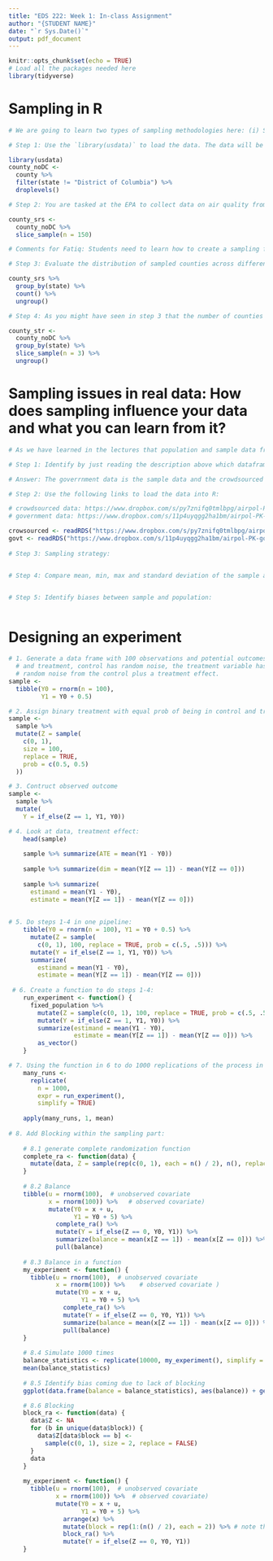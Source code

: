 ```yaml
---
title: "EDS 222: Week 1: In-class Assignment"
author: "{STUDENT NAME}"
date: "`r Sys.Date()`"
output: pdf_document
---
```


```r
knitr::opts_chunk$set(echo = TRUE)
# Load all the packages needed here
library(tidyverse)
```

# Sampling in R

```r
# We are going to learn two types of sampling methodologies here: (i) Simple Random Sampling and; (ii) Stratified Sampling. For this we will make use of the county level data from the usdata package. This data frame contains data from counties in all 50 states plus the District of Columbia. 

# Step 1: Use the `library(usdata)` to load the data. The data will be stored in an object called county. Use the functions `filter()` and `droplevels()` to remove all data from the District of Columbia and store it in a tidy dataframe called `county_noDC`

library(usdata)
county_noDC <- 
  county %>%
  filter(state != "District of Columbia") %>%
  droplevels()

# Step 2: You are tasked at the EPA to collect data on air quality from all 50 states in the US. However, the current president has initiated significant budget cuts in the EPA which only allows them to collect data from 150 of the over 3000 counties in the United States. Use the function `slice_sample()` to select 150 counties that you think can be representative of the US. and store them in a tidy dataframe called `county_srs`

county_srs <- 
  county_noDC %>%
  slice_sample(n = 150)

# Comments for Fatiq: Students need to learn how to create a sampling function and how it works i.e. probabilities etc. Maybe start with sample()? Tidyverse makes life very easy. -_-

# Step 3: Evaluate the distribution of sampled counties across different states in the dataframe `county_srs`. Are the number of sampled counties in each state different? Would you call this a representative sample? 

county_srs %>%
  group_by(state) %>%
  count() %>% 
  ungroup()

# Step 4: As you might have seen in step 3 that the number of counties in each state was different and that makes our sample non-representative of the US (why?). Use the concepts of stratified random sampling learned in class to select equal number of counties in each state. Hint: This code is very similar to how we selected the simple random sample, except that before sampling we first group by state and then sample three observations per group. Store the resulting dataframe as `country_str`

county_str <- 
  county_noDC %>%
  group_by(state) %>%
  slice_sample(n = 3) %>% 
  ungroup()
```


# Sampling issues in real data: How does sampling influence your data and what you can learn from it?

```r
# As we have learned in the lectures that population and sample data frames differ. In this exercise we will look at a case study from the developing world. South Asia has one of the most polluted cities in the world. Pakistan was ranked to contain the second most air pollution in the world in 2020 (IQAIR, 2020). We use data from Pakistan that is generated from a crowd-sourced data source (IQAir) and a public-second data source i.e. Environmental Protection Department, Government of Punjab, Pakistan. The crowsourced data source has data for the years 2018 and 2019 for multiple cities in Pakistan. The government data has data for the years 2018 and 2019 for one city. Morover, the government data has only one observation per day whereas the crowdsourced data has multiple ovservations per day. 

# Step 1: Identify by just reading the description above which dataframe is the sample data and which is the population data. 

# Answer: The goverrnment data is the sample data and the crowdsourced data is the population data. 

# Step 2: Use the following links to load the data into R: 

# crowdsourced data: https://www.dropbox.com/s/py7znifq0tmlbpg/airpol-PK-public.RDS?dl=0
# government data: https://www.dropbox.com/s/11p4uyqgg2ha1bm/airpol-PK-govt.RDS?dl=0

crowsourced <- readRDS("https://www.dropbox.com/s/py7znifq0tmlbpg/airpol-PK-public.RDS?dl=0")
govt <- readRDS("https://www.dropbox.com/s/11p4uyqgg2ha1bm/airpol-PK-govt.RDS?dl=0")
  
# Step 3: Sampling strategy: 


# Step 4: Compare mean, min, max and standard deviation of the sample and the population data: 


# Step 5: Identify biases between sample and population:



```


# Designing an experiment

```r
# 1. Generate a data frame with 100 observations and potential outcomes, control
  # and treatment, control has random noise, the treatment variable has the 
  # random noise from the control plus a treatment effect. 
sample <-
  tibble(Y0 = rnorm(n = 100),
         Y1 = Y0 + 0.5)

# 2. Assign binary treatment with equal prob of being in control and treatment:
sample <-
  sample %>%
  mutate(Z = sample(
    c(0, 1),
    size = 100,
    replace = TRUE,
    prob = c(0.5, 0.5)
  ))

# 3. Contruct observed outcome
sample <-
  sample %>%
  mutate(
    Y = if_else(Z == 1, Y1, Y0))

# 4. Look at data, treatment effect:    
    head(sample)
    
    sample %>% summarize(ATE = mean(Y1 - Y0))
    
    sample %>% summarize(dim = mean(Y[Z == 1]) - mean(Y[Z == 0]))
    
    sample %>% summarize(
      estimand = mean(Y1 - Y0),
      estimate = mean(Y[Z == 1]) - mean(Y[Z == 0]))
    
    
# 5. Do steps 1-4 in one pipeline:
    tibble(Y0 = rnorm(n = 100), Y1 = Y0 + 0.5) %>%
      mutate(Z = sample(
        c(0, 1), 100, replace = TRUE, prob = c(.5, .5))) %>%
      mutate(Y = if_else(Z == 1, Y1, Y0)) %>%
      summarize(
        estimand = mean(Y1 - Y0),
        estimate = mean(Y[Z == 1]) - mean(Y[Z == 0]))
    
 # 6. Create a function to do steps 1-4:    
    run_experiment <- function() {
      fixed_population %>%
        mutate(Z = sample(c(0, 1), 100, replace = TRUE, prob = c(.5, .5))) %>%
        mutate(Y = if_else(Z == 1, Y1, Y0)) %>%
        summarize(estimand = mean(Y1 - Y0),
                  estimate = mean(Y[Z == 1]) - mean(Y[Z == 0])) %>%
        as_vector()
    }

# 7. Using the function in 6 to do 1000 replications of the process in 1-4 and report what you observe about the results:     
    many_runs <-
      replicate(
        n = 1000,
        expr = run_experiment(),
        simplify = TRUE)
    
    apply(many_runs, 1, mean)
    
# 8. Add Blocking within the sampling part: 
    
    # 8.1 generate complete randomization function
    complete_ra <- function(data) {
      mutate(data, Z = sample(rep(c(0, 1), each = n() / 2), n(), replace = FALSE))
    }
    
    # 8.2 Balance 
    tibble(u = rnorm(100),  # unobserved covariate
           x = rnorm(100)) %>%   # observed covariate)
           mutate(Y0 = x + u,
                  Y1 = Y0 + 5) %>%
             complete_ra() %>%
             mutate(Y = if_else(Z == 0, Y0, Y1)) %>%
             summarize(balance = mean(x[Z == 1]) - mean(x[Z == 0])) %>%
             pull(balance)
    
    # 8.3 Balance in a function 
    my_experiment <- function() {
      tibble(u = rnorm(100),  # unobserved covariate
             x = rnorm(100)) %>%    # observed covariate )
             mutate(Y0 = x + u,
                    Y1 = Y0 + 5) %>%
               complete_ra() %>%
               mutate(Y = if_else(Z == 0, Y0, Y1)) %>%
               summarize(balance = mean(x[Z == 1]) - mean(x[Z == 0])) %>%
               pull(balance)
    }
    
    # 8.4 Simulate 1000 times
    balance_statistics <- replicate(10000, my_experiment(), simplify = TRUE)
    mean(balance_statistics)
    
    # 8.5 Identify bias coming due to lack of blocking
    ggplot(data.frame(balance = balance_statistics), aes(balance)) + geom_histogram()

    # 8.6 Blocking
    block_ra <- function(data) {
      data$Z <- NA
      for (b in unique(data$block)) {
        data$Z[data$block == b] <-
          sample(c(0, 1), size = 2, replace = FALSE)
      }
      data
    }
    
    my_experiment <- function() {
      tibble(u = rnorm(100),  # unobserved covariate
             x = rnorm(100)) %>%  # observed covariate)
             mutate(Y0 = x + u,
                    Y1 = Y0 + 5) %>%
               arrange(x) %>%
               mutate(block = rep(1:(n() / 2), each = 2)) %>% # note there is no randomization here!
               block_ra() %>%
               mutate(Y = if_else(Z == 0, Y0, Y1))
    }


```
